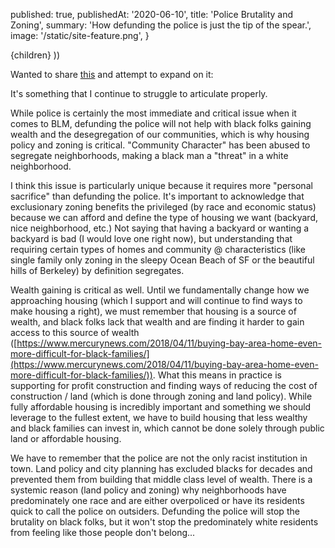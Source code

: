 
  published: true,
  publishedAt: '2020-06-10',
  title: 'Police Brutality and Zoning',
  summary: 'How defunding the police is just the tip of the spear.',
  image: '/static/site-feature.png',
}

  <BlogPost path={router.pathname} meta={meta}>
    {children}
  </BlogPost>
))

Wanted to share [this](https://twitter.com/WarrenMobility/status/1269854144883339265) and attempt to expand on it:

It's something that I continue to struggle to articulate properly.

While police is certainly the most immediate and critical issue when it comes to BLM, defunding the police will not help with black folks gaining wealth and the desegregation of our communities, which is why housing policy and zoning is critical. "Community Character" has been abused to segregate neighborhoods, making a black man a "threat" in a white neighborhood.

I think this issue is particularly unique because it requires more "personal sacrifice" than defunding the police. It's important to acknowledge that exclusionary zoning benefits the privileged (by race and economic status) because we can afford and define the type of housing we want (backyard, nice neighborhood, etc.) Not saying that having a backyard or wanting a backyard is bad (I would love one right now), but understanding that requiring certain types of homes and community @ characteristics (like single family only zoning in the sleepy Ocean Beach of SF or the beautiful hills of Berkeley) by definition segregates.

Wealth gaining is critical as well. Until we fundamentally change how we approaching housing (which I support and will continue to find ways to make housing a right), we must remember that housing is a source of wealth, and black folks lack that wealth and are finding it harder to gain access to this source of wealth ([https://www.mercurynews.com/2018/04/11/buying-bay-area-home-even-more-difficult-for-black-families/](https://www.mercurynews.com/2018/04/11/buying-bay-area-home-even-more-difficult-for-black-families/)). What this means in practice is supporting for profit construction and finding ways of reducing the cost of construction / land (which is done through zoning and land policy). While fully affordable housing is incredibly important and something we should leverage to the fullest extent, we have to build housing that less wealthy and black families can invest in, which cannot be done solely through public land or affordable housing.

We have to remember that the police are not the only racist institution in town.  Land policy and city planning has excluded blacks for decades and prevented them from building that middle class level of wealth. There is a systemic reason (land policy and zoning) why neighborhoods have predominately one race and are either overpoliced or have its residents quick to call the police on outsiders. Defunding the police will stop the brutality on black folks, but it won't stop the predominately white residents from feeling like those people don't belong...
